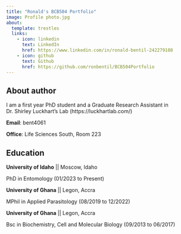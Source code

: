 ```yaml
---
title: "Ronald's BCB504 Portfolio"
image: Profile photo.jpg
about:
  template: trestles
  links:
    - icon: linkedin
      text: LinkedIn
      href: https://www.linkedin.com/in/ronald-bentil-242279108
    - icon: github
      text: Github
      href: https://github.com/ronbentil/BCB504Portfolio
---
```


## About author

I am a first year PhD student and a Graduate Research Assistant in Dr. Shirley Luckhart's Lab (https://luckhartlab.com/)

**Email**: bent4061

**Office**: Life Sciences South, Room 223

## Education

**University of Idaho** \|\| Moscow, Idaho

PhD in Entomology (01/2023 to Present)

**University of Ghana** \|\| Legon, Accra

MPhil in Applied Parasitology (08/2019 to 12/2022)

**University of Ghana** \|\| Legon, Accra

Bsc in Biochemistry, Cell and Molecular Biology (09/2013 to 06/2017)
